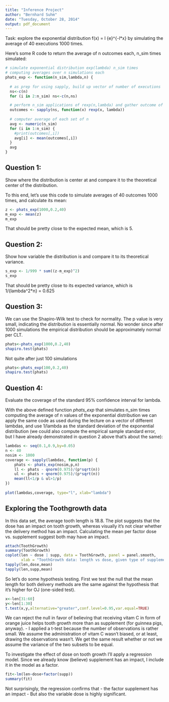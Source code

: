 ```yaml
---
title: "Inference Project"
author: "Bernhard Suhm"
date: "Tuesday, October 28, 2014"
output: pdf_document
---
```

Task: explore the exponential distribution f(x) = l {e}^{-l*x} by simulating the
average of 40 executions 1000 times.

Here's some R code to return the average of n outcomes each, n_sim times simulated: 
```r
# simulate exponential distribution exp(lambda) n_sim times
# computing averages over n simulations each
phats_exp <- function(n_sim,lambda,n) {
  
  # as prep for using sapply, build up vector of number of executions
  ns<-c(n)
  for (i in 2:n_sim) ns<-c(n,ns)

  # perform n_sim applications of rexp(n,lambda) and gather outcome of each
  outcomes <- sapply(ns, function(x) rexp(x, lambda))
  
  # computer average of each set of n
  avg <- numeric(n_sim)
  for (i in 1:n_sim) {
    #print(outcomes[,i])
    avg[i] <- mean(outcomes[,i])
  }
  avg
}
```

Question 1:
-----------
Show where the distribution is center at and compare it to the theoretical center of the distribution.

To this end, let's use this code to simulate averages of 40 outcomes 1000 times, and calculate its mean:
```r
z <- phats_exp(1000,0.2,40)
m_exp <- mean(z)
m_exp
```
That should be pretty close to the expected mean, which is 5.

Question 2:
-----------
Show how variable the distribution is and compare it to its theoretical variance.
```r
s_exp <- 1/999 * sum((z-m_exp)^2)
s_exp
```
That should be pretty close to its expected variance, which is 1/{lambda^2*n} = 0.625

Question 3:
-----------
We can use the Shapiro-Wilk test to check for normality. The p value is very small, indicating the distribution is essentially normal. No wonder since after 1000 simulations the empirical distribution should be approximately normal per CLT. 
```r
phats<-phats_exp(1000,0.2,40)
shapiro.test(phats)
```
Not quite after just 100 simulations
```r
phats<-phats_exp(100,0.2,40)
shapiro.test(phats)
```

Question 4:
-----------
Evaluate the coverage of the standard 95% confidence interval for lambda.

With the above defined function *phats_exp* that simulates n_sim times computing the average of n values of the exponential distribution 
we can apply the same code as used during the lecture on a vector of different lambdas, and use 1/lambda as the standard deviation of the exponential distribution (we could also compute the empirical sample standard error, but I have already demonstrated in question 2 above that's about the same):
```r
lambdas <- seq(0.1,0.9,by=0.05)
n <- 40
nosim <- 1000
coverage <- sapply(lambdas, function(p) {
    phats <- phats_exp(nosim,p,n)
    ll <- phats - qnorm(0.975)/(p*sqrt(n))
    ul <- phats + qnorm(0.975)/(p*sqrt(n))
    mean(ll<1/p & ul>1/p)
})
  
plot(lambdas,coverage, type="l", xlab="lambda")
```

Exploring the Toothgrowth data
------------------------------
In this data set, the average tooth length is 18.8. The plot suggests that the dose has an impact on tooth growth, whereas visually it's not clear whether the delivery method has an impact. Calculating the mean per factor dose vs. supplement suggest both may have an impact.
```r
attach(ToothGrowth)
summary(ToothGrowth)
coplot(len ~ dose | supp, data = ToothGrowth, panel = panel.smooth,
       xlab = "ToothGrowth data: length vs dose, given type of supplement")
tapply(len,dose,mean)
tapply(len,supp,mean)
```
So let's do some hypothesis testing. First we test the null that the mean length for both delivery methods are the same against the hypothesis that it's higher for OJ (one-sided test).
```r
x<-len[31:60]
y<-len[1:30]
t.test(x,y,alternative="greater",conf.level=0.95,var.equal=TRUE)
```
We can reject the null in favor of believing that receiving vitam C in form of orange juice helps tooth growth more than as supplement (for guinnea pigs, anyway). - I applied a t-test because the number of observations is rather small. We assume the administration of vitam C wasn't biased, or at least, drawing the observations wasn't. We get the same result whether or not we assume the variance of the two subsets to be equal.

To investigate the effect of dose on tooth growth I'll apply a regression model. Since we already know (believe) supplement has an impact, I include it in the model as a factor.
```r
fit<-lm(len~dose+factor(supp))
summary(fit)
```
Not surprisingly, the regression confirms that
- the factor supplement has an impact
- But also the variable dose is highly significant.

